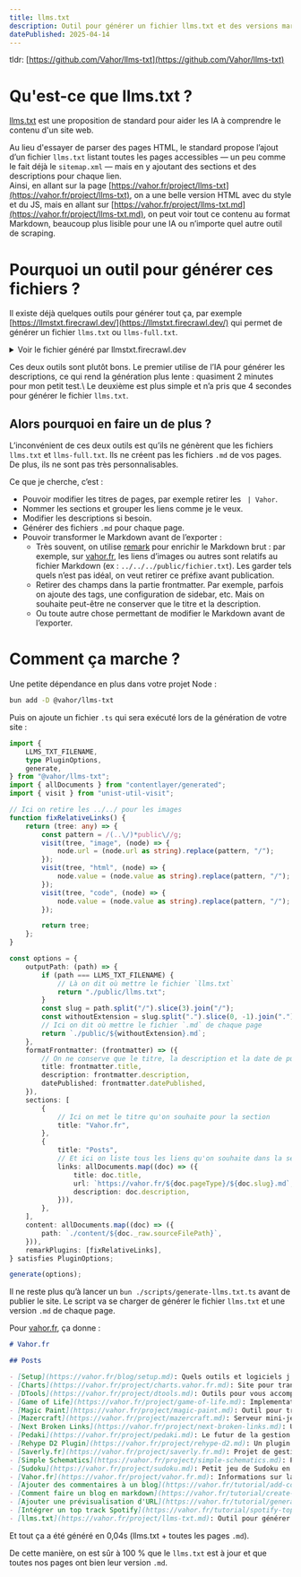 ```yaml
---
title: llms.txt
description: Outil pour générer un fichier llms.txt et des versions markdown de chaque page de votre site.
datePublished: 2025-04-14
---
```


tldr: [https://github.com/Vahor/llms-txt](https://github.com/Vahor/llms-txt)


# Qu'est-ce que llms.txt ?

[llms.txt](https://llmstxt.org/) est une proposition de standard pour aider les IA à comprendre le contenu d'un site web.

Au lieu d'essayer de parser des pages HTML, le standard propose l’ajout d’un fichier `llms.txt` listant toutes les pages accessibles — un peu comme le fait déjà le `sitemap.xml` — mais en y ajoutant des sections et des descriptions pour chaque lien.\
Ainsi, en allant sur la page [https://vahor.fr/project/llms-txt](https://vahor.fr/project/llms-txt), on a une belle version HTML avec du style et du JS, mais en allant sur [https://vahor.fr/project/llms-txt.md](https://vahor.fr/project/llms-txt.md), on peut voir tout ce contenu au format Markdown, beaucoup plus lisible pour une IA ou n’importe quel autre outil de scraping.

# Pourquoi un outil pour générer ces fichiers ?

Il existe déjà quelques outils pour générer tout ça, par exemple [https://llmstxt.firecrawl.dev/](https://llmstxt.firecrawl.dev/) qui permet de générer un fichier `llms.txt` ou `llms-full.txt`.

<details>
  <summary>Voir le fichier généré par llmstxt.firecrawl.dev</summary>
```md
# https://vahor.fr/ llms.txt

- [Nathan David's Portfolio](https://vahor.fr/): Fullstack developer sharing projects, articles, and interests.
- [MacOS Setup Guide](https://vahor.fr/blog/setup): Explore setup for MacOS with Zsh, Vim, and more.
- [Beautiful Chart Generator](https://vahor.fr/project/charts.vahor.fr): Create beautiful charts quickly with customizable options.
- [Game Tools Overview](https://vahor.fr/project/dtools): Explore tools for game packet analysis and chat features.
- [Game of Life Project](https://vahor.fr/project/game-of-life): Rust implementation of Game of Life using Tauri framework.
- [Magic Paint App](https://vahor.fr/project/magic-paint): Transform images into paint by number with Magic Paint.
- [Mazercraft Server Overview](https://vahor.fr/project/mazercraft): Overview of Mazercraft server project features and development.
- [Next Broken Links Tool](https://vahor.fr/project/next-broken-links): Automate detection of broken links in Next.js projects.
- [Pedaki School Management](https://vahor.fr/project/pedaki): Pedaki is an innovative school management solution project.
- [Text to Diagrams](https://vahor.fr/project/rehype-d2): D2 transforms text into diagrams with advanced features.
- [Saverly Project Overview](https://vahor.fr/project/saverly.fr): Showcasing Saverly's design, animations, and tech stack.
- [Minecraft Schematic Manager](https://vahor.fr/project/simple-schematics): Manage Minecraft schematics with auto-rotation and previews.
- [Unlimited Sudoku Games](https://vahor.fr/project/sudoku): Play unlimited Sudoku games and generate new puzzles easily.
- [Vahor Digital Solutions](https://vahor.fr/project/vahor.fr): Explore Vahor's innovative solutions for digital transformation.
- [Add Comments Tutorial](https://vahor.fr/tutorial/add-comments-to-blog): Learn to add comments to your blog easily and freely.
- [Markdown Blog Tutorial](https://vahor.fr/tutorial/create-a-markdown-blog): Learn to create a Markdown blog using Next.js.
- [Open Graph and XPath](https://vahor.fr/tutorial/generate-url-preview): Learn about Open Graph and XPath integration techniques.
- [Spotify Top Tracks Guide](https://vahor.fr/tutorial/spotify-top-track): Learn how to access Spotify user top tracks efficiently.
- [Blog Tools Overview](https://vahor.fr/tag/blog): Explore tools and software I use daily for blogging.
- [2022 Projects and Blogs](https://vahor.fr/tag/2022): Explore projects and blog posts from 2022 on Vahor.
- [2024 Projects and Tutorials](https://vahor.fr/tag/2024): Explore various projects and tutorials for 2024.
- [Innovative Educational Tools](https://vahor.fr/tag/2023): Explore innovative educational tools and creative projects.
- [Minecraft Plugins and Servers](https://vahor.fr/tag/minecraft): Explore Minecraft plugins and mini-game servers for players.
- [Mazercraft Server](https://vahor.fr/tag/2021): Minecraft mini-game server for unique player experiences.
- [Blog Enhancement Tutorials](https://vahor.fr/tag/tutorial): Explore various tutorials for enhancing your blog experience.
- [Web Development Projects](https://vahor.fr/tag/all): Explore various projects and tutorials related to web development.
```
</details>

Ou encore [llmstxt](https://github.com/dotenvx/llmstxt).

<details>
  <summary>Voir le fichier généré par llmstxt</summary>
```md
# Vahor

> Développeur full-stack

## Blog

- [Setup | Vahor](https://vahor.fr/blog/setup): Quels outils et logiciels j'utilise au quotidien.

## Project

- [Charts | Vahor](https://vahor.fr/project/charts.vahor.fr): Site pour transformer un json en un beau graphique.
- [DTools | Vahor](https://vahor.fr/project/dtools): Outils pour vous accompagner dans Dofus.
- [Game of Life | Vahor](https://vahor.fr/project/game-of-life): Implementation de Conway's Game of Life en Rust, utilisant Tauri pour l'interface graphique.
- [Magic Paint | Vahor](https://vahor.fr/project/magic-paint): Outil pour transformer une image en coloriage magique.
- [Mazercraft | Vahor](https://vahor.fr/project/mazercraft): Serveur mini-jeu Minecraft ayant pour but d'accueillir un grand nombre de joueurs sur des jeux inédits.
- [Next Broken Links | Vahor](https://vahor.fr/project/next-broken-links): Une cli qui détectes les liens invalides dans un site Next.js
- [Pedaki | Vahor](https://vahor.fr/project/pedaki): Le futur de la gestion scolaire.
- [Rehype D2 Plugin | Vahor](https://vahor.fr/project/rehype-d2): Un plugin Rehype pour convertir des diagrammes D2 en SVG ou PNG.
- [Saverly.fr | Vahor](https://vahor.fr/project/saverly.fr): Projet de gestion de budget personnel.
- [Simple Schematics | Vahor](https://vahor.fr/project/simple-schematics): Plugin minecraft pour simplifier la gestion des schématics.
- [Sudoku | Vahor](https://vahor.fr/project/sudoku): Petit jeu de Sudoku en ligne avec génération de grille aléatoire, vérification, solution et tips.
- [Vahor.fr | Vahor](https://vahor.fr/project/vahor.fr): Informations sur la réalisation de ce site.

## Tutorial

- [Ajouter des commentaires à un blog | Vahor](https://vahor.fr/tutorial/add-comments-to-blog): Ajouter des commentaires à un blog statique.
- [Comment faire un blog en markdown | Vahor](https://vahor.fr/tutorial/create-a-markdown-blog): Créer un blog en markdown avec Next.js.
- [Ajouter une prévisualisation d'URL | Vahor](https://vahor.fr/tutorial/generate-url-preview): Comment générer une prévisualisation d'une URL en utilisant Open Graph et xpath.
- [Intégrer un top track Spotify | Vahor](https://vahor.fr/tutorial/spotify-top-track): Comment intégrer un top track Spotify sur un site.

## Tag

- [Vahor](https://vahor.fr/tag/blog): Développeur full-stack
- [Vahor](https://vahor.fr/tag/2022): Développeur full-stack
- [Vahor](https://vahor.fr/tag/project): Développeur full-stack
- [Vahor](https://vahor.fr/tag/2024): Développeur full-stack
- [Vahor](https://vahor.fr/tag/2023): Développeur full-stack
- [Vahor](https://vahor.fr/tag/minecraft): Développeur full-stack
- [Vahor](https://vahor.fr/tag/2021): Développeur full-stack
- [Vahor](https://vahor.fr/tag/2025): Développeur full-stack
- [Vahor](https://vahor.fr/tag/tutorial): Développeur full-stack
- [Vahor](https://vahor.fr/tag/all): Développeur full-stack
```
</details>

Ces deux outils sont plutôt bons. Le premier utilise de l’IA pour générer les descriptions, ce qui rend la génération plus lente : quasiment 2 minutes pour mon petit test.\ 
Le deuxième est plus simple et n’a pris que 4 secondes pour générer le fichier `llms.txt`.

## Alors pourquoi en faire un de plus ?

L’inconvénient de ces deux outils est qu’ils ne génèrent que les fichiers `llms.txt` et `llms-full.txt`. Ils ne créent pas les fichiers `.md` de vos pages.  
De plus, ils ne sont pas très personnalisables.

<UrlPreview url="https://github.com/Vahor/llms-txt" />

Ce que je cherche, c’est :
- Pouvoir modifier les titres de pages, par exemple retirer les ` | Vahor`.
- Nommer les sections et grouper les liens comme je le veux.
- Modifier les descriptions si besoin.
- Générer des fichiers `.md` pour chaque page.
- Pouvoir transformer le Markdown avant de l’exporter :
  - Très souvent, on utilise [remark](https://github.com/remarkjs/remark) pour enrichir le Markdown brut : par exemple, sur [vahor.fr](https://vahor.fr), les liens d’images ou autres sont relatifs au fichier Markdown (ex : `../../../public/fichier.txt`). Les garder tels quels n’est pas idéal, on veut retirer ce préfixe avant publication.
  - Retirer des champs dans la partie frontmatter. Par exemple, parfois on ajoute des tags, une configuration de sidebar, etc. Mais on souhaite peut-être ne conserver que le titre et la description.
  - Ou toute autre chose permettant de modifier le Markdown avant de l’exporter.

# Comment ça marche ?

Une petite dépendance en plus dans votre projet Node :
```bash
bun add -D @vahor/llms-txt
```

Puis on ajoute un fichier `.ts` qui sera exécuté lors de la génération de votre site :

```ts title="scripts/generate-llms.ts"
import {
	LLMS_TXT_FILENAME,
	type PluginOptions,
	generate,
} from "@vahor/llms-txt";
import { allDocuments } from "contentlayer/generated";
import { visit } from "unist-util-visit";

// Ici on retire les ../../ pour les images
function fixRelativeLinks() {
	return (tree: any) => {
		const pattern = /(..\/)*public\//g;
		visit(tree, "image", (node) => {
			node.url = (node.url as string).replace(pattern, "/");
		});
		visit(tree, "html", (node) => {
			node.value = (node.value as string).replace(pattern, "/");
		});
		visit(tree, "code", (node) => {
			node.value = (node.value as string).replace(pattern, "/");
		});

		return tree;
	};
}

const options = {
	outputPath: (path) => {
		if (path === LLMS_TXT_FILENAME) {
			// Là on dit où mettre le fichier `llms.txt`
			return "./public/llms.txt";
		}
		const slug = path.split("/").slice(3).join("/");
		const withoutExtension = slug.split(".").slice(0, -1).join(".");
		// Ici on dit où mettre le fichier `.md` de chaque page
		return `./public/${withoutExtension}.md`;
	},
	formatFrontmatter: (frontmatter) => ({
		// On ne conserve que le titre, la description et la date de publication
		title: frontmatter.title,
		description: frontmatter.description,
		datePublished: frontmatter.datePublished,
	}),
	sections: [
		{
			// Ici on met le titre qu'on souhaite pour la section
			title: "Vahor.fr",
		},
		{
			title: "Posts",
			// Et ici on liste tous les liens qu'on souhaite dans la section "Posts".
			links: allDocuments.map((doc) => ({
				title: doc.title,
				url: `https://vahor.fr/${doc.pageType}/${doc.slug}.md`,
				description: doc.description,
			})),
		},
	],
	content: allDocuments.map((doc) => ({
		path: `./content/${doc._raw.sourceFilePath}`,
	})),
	remarkPlugins: [fixRelativeLinks],
} satisfies PluginOptions;

generate(options);
```

Il ne reste plus qu’à lancer un `bun ./scripts/generate-llms.txt.ts` avant de publier le site. Le script va se charger de générer le fichier `llms.txt` et une version `.md` de chaque page.

Pour [vahor.fr](https://vahor.fr), ça donne :

```md
# Vahor.fr

## Posts

- [Setup](https://vahor.fr/blog/setup.md): Quels outils et logiciels j'utilise au quotidien.
- [Charts](https://vahor.fr/project/charts.vahor.fr.md): Site pour transformer un json en un beau graphique.
- [DTools](https://vahor.fr/project/dtools.md): Outils pour vous accompagner dans Dofus.
- [Game of Life](https://vahor.fr/project/game-of-life.md): Implementation de Conway's Game of Life en Rust, utilisant Tauri pour l'interface graphique.
- [Magic Paint](https://vahor.fr/project/magic-paint.md): Outil pour transformer une image en coloriage magique.
- [Mazercraft](https://vahor.fr/project/mazercraft.md): Serveur mini-jeu Minecraft ayant pour but d'accueillir un grand nombre de joueurs sur des jeux inédits.
- [Next Broken Links](https://vahor.fr/project/next-broken-links.md): Une cli qui détectes les liens invalides dans un site Next.js
- [Pedaki](https://vahor.fr/project/pedaki.md): Le futur de la gestion scolaire.
- [Rehype D2 Plugin](https://vahor.fr/project/rehype-d2.md): Un plugin Rehype pour convertir des diagrammes D2 en SVG ou PNG.
- [Saverly.fr](https://vahor.fr/project/saverly.fr.md): Projet de gestion de budget personnel.
- [Simple Schematics](https://vahor.fr/project/simple-schematics.md): Plugin minecraft pour simplifier la gestion des schématics.
- [Sudoku](https://vahor.fr/project/sudoku.md): Petit jeu de Sudoku en ligne avec génération de grille aléatoire, vérification, solution et tips.
- [Vahor.fr](https://vahor.fr/project/vahor.fr.md): Informations sur la réalisation de ce site.
- [Ajouter des commentaires à un blog](https://vahor.fr/tutorial/add-comments-to-blog.md): Ajouter des commentaires à un blog statique.
- [Comment faire un blog en markdown](https://vahor.fr/tutorial/create-a-markdown-blog.md): Créer un blog en markdown avec Next.js.
- [Ajouter une prévisualisation d'URL](https://vahor.fr/tutorial/generate-url-preview.md): Comment générer une prévisualisation d'une URL en utilisant Open Graph et xpath.
- [Intégrer un top track Spotify](https://vahor.fr/tutorial/spotify-top-track.md): Comment intégrer un top track Spotify sur un site.
- [llms.txt](https://vahor.fr/project/llms-txt.md): Outil pour générer un fichier llms.txt et des versions markdown de chaque page de votre site.
```
Et tout ça a été généré en 0,04s (llms.txt + toutes les pages `.md`).

De cette manière, on est sûr à 100 % que le `llms.txt` est à jour et que toutes nos pages ont bien leur version `.md`.
